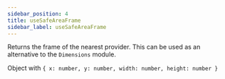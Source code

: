 ```yaml
---
sidebar_position: 4
title: useSafeAreaFrame
sidebar_label: useSafeAreaFrame
---
```


Returns the frame of the nearest provider. This can be used as an alternative to the `Dimensions` module.

Object with `{ x: number, y: number, width: number, height: number }`
